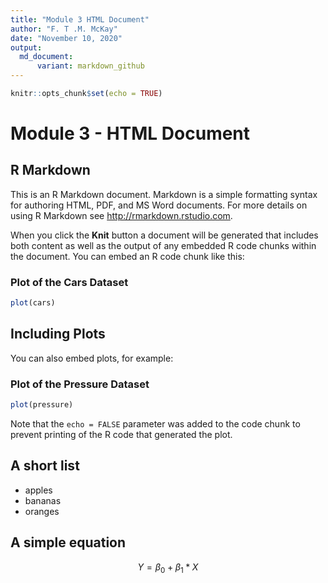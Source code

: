```yaml
---
title: "Module 3 HTML Document"
author: "F. T .M. McKay"
date: "November 10, 2020"
output: 
  md_document:
      variant: markdown_github
--- 
```


```r
knitr::opts_chunk$set(echo = TRUE)
```

# Module 3 - HTML Document

## R Markdown  {#nextsteps .emphasized}

This is an R Markdown document. Markdown is a simple formatting syntax for authoring HTML, PDF, and MS Word documents. For more details on using R Markdown see <http://rmarkdown.rstudio.com>.

When you click the **Knit** button a document will be generated that includes both content as well as the output of any embedded R code chunks within the document. You can embed an R code chunk like this:

### Plot of the Cars Dataset

```r
plot(cars)
```

## Including Plots

You can also embed plots, for example:

### Plot of the Pressure Dataset

```r
plot(pressure)
```

Note that the `echo = FALSE` parameter was added to the code chunk to prevent printing of the R code that generated the plot.

## A short list

* apples
* bananas
* oranges

## A simple equation

$$ Y = \beta_0 + \beta_1*X $$

